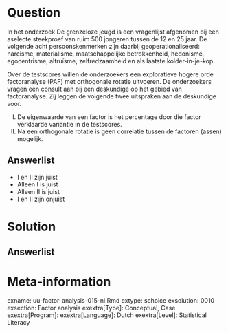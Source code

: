 
Question
========
  
In het onderzoek De grenzeloze jeugd is een vragenlijst afgenomen bij een aselecte steekproef van ruim 500 jongeren tussen de 12 en 25 jaar. De volgende acht persoonskenmerken zijn daarbij geoperationaliseerd: narcisme, materialisme, maatschappelijke betrokkenheid, hedonisme, egocentrisme, altruïsme, zelfredzaamheid en als laatste kolder-in-je-kop. 

Over de testscores willen de onderzoekers een exploratieve hogere orde factoranalyse (PAF) met orthogonale rotatie uitvoeren. De onderzoekers vragen een consult aan bij een deskundige op het gebied van factoranalyse. Zij leggen de volgende twee uitspraken aan de deskundige voor. 

I.	De eigenwaarde van een factor is het percentage door die factor verklaarde variantie in de testscores.
II.	Na een orthogonale rotatie is geen correlatie tussen de factoren (assen) mogelijk.

  
Answerlist
----------
* I en II zijn juist
* Alleen I is juist
* Alleen II is juist
* I en II zijn onjuist

Solution
========
  


Answerlist
----------



Meta-information
================
exname: uu-factor-analysis-015-nl.Rmd
extype: schoice
exsolution: 0010
exsection: Factor analysis
exextra[Type]: Conceptual, Case
exextra[Program]: 
exextra[Language]: Dutch
exextra[Level]: Statistical Literacy
